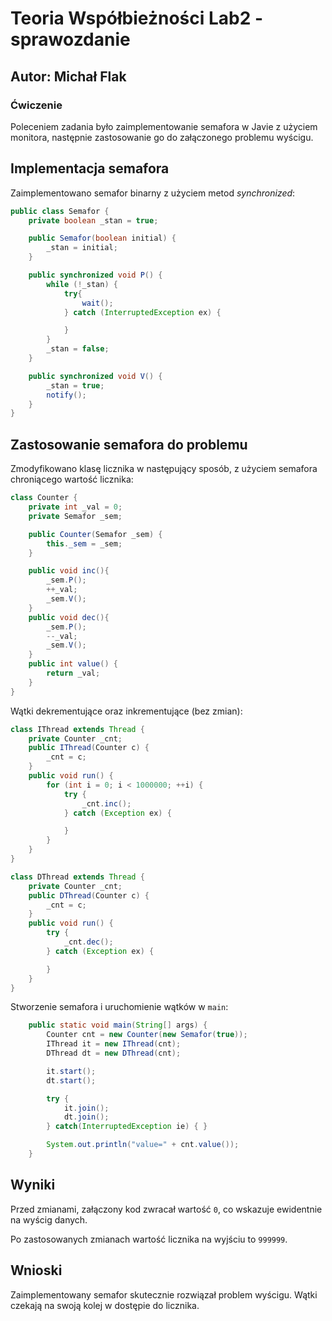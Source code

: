 # Teoria Współbieżności Lab2 - sprawozdanie
## Autor: Michał Flak 

### Ćwiczenie
Poleceniem zadania było zaimplementowanie semafora w Javie z użyciem monitora, następnie zastosowanie go do załączonego problemu wyścigu.

## Implementacja semafora

Zaimplementowano semafor binarny z użyciem metod _synchronized_:

```java
public class Semafor {
    private boolean _stan = true;

    public Semafor(boolean initial) {
        _stan = initial;
    }

    public synchronized void P() {
        while (!_stan) {
            try{
                wait();
            } catch (InterruptedException ex) {

            }
        }
        _stan = false;
    }

    public synchronized void V() {
        _stan = true;
        notify();
    }
}
```

## Zastosowanie semafora do problemu

Zmodyfikowano klasę licznika w następujący sposób, z użyciem semafora chroniącego wartość licznika:
```java
class Counter {
    private int _val = 0;
    private Semafor _sem;

    public Counter(Semafor _sem) {
        this._sem = _sem;
    }

    public void inc(){
        _sem.P();
        ++_val;
        _sem.V();
    }
    public void dec(){
        _sem.P();
        --_val;
        _sem.V();
    }
    public int value() {
        return _val;
    }
}
```

Wątki dekrementujące oraz inkrementujące (bez zmian):

```java
class IThread extends Thread {
    private Counter _cnt;
    public IThread(Counter c) {
        _cnt = c;
    }
    public void run() {
        for (int i = 0; i < 1000000; ++i) {
            try {
                _cnt.inc();
            } catch (Exception ex) {

            }
        }
    }
}

class DThread extends Thread {
    private Counter _cnt;
    public DThread(Counter c) {
        _cnt = c;
    }
    public void run() {
        try {
            _cnt.dec();
        } catch (Exception ex) {

        }
    }
}
```

Stworzenie semafora i uruchomienie wątków w `main`:
```java
    public static void main(String[] args) {
        Counter cnt = new Counter(new Semafor(true));
        IThread it = new IThread(cnt);
        DThread dt = new DThread(cnt);

        it.start();
        dt.start();

        try {
            it.join();
            dt.join();
        } catch(InterruptedException ie) { }

        System.out.println("value=" + cnt.value());
    }
```

## Wyniki
Przed zmianami, załączony kod zwracał wartość `0`, co wskazuje ewidentnie na wyścig danych.

Po zastosowanych zmianach wartość licznika na wyjściu to `999999`.

## Wnioski

Zaimplementowany semafor skutecznie rozwiązał problem wyścigu. Wątki czekają na swoją kolej w dostępie do licznika.